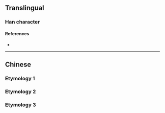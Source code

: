 {{also|毀}}
{{character info/new}}
==Translingual==

===Han character===
{{Han char|rn=79|rad=殳|as=09|sn=13|four=|canj=HMHNE|ids=⿹⿰臼殳工}}

====References====
* {{Han ref|kx=0587.031|dkj=16661|hdz=32162.040|uh=6BC1|ud=27585}}

----

==Chinese==

===Etymology 1===
{{zh-see|毀}}

===Etymology 2===
{{zh-see|譭}}

===Etymology 3===
{{zh-see|燬}}